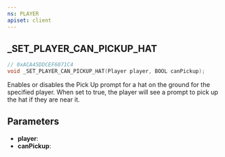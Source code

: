 ```yaml
---
ns: PLAYER
apiset: client
---
```

## _SET_PLAYER_CAN_PICKUP_HAT

```c
// 0xACA45DDCEF6071C4
void _SET_PLAYER_CAN_PICKUP_HAT(Player player, BOOL canPickup);
```

Enables or disables the Pick Up prompt for a hat on the ground for the specified player. When set to true, the player will see a prompt to pick up the hat if they are near it.

## Parameters
* **player**:
* **canPickup**: